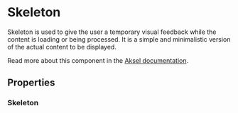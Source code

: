 

<Meta of={Skeleton} />

# Skeleton

Skeleton is used to give the user a temporary visual feedback while the content is loading or being processed. It is a simple and minimalistic version of the actual content to be displayed.

Read more about this component in the [Aksel documentation](https://aksel.nav.no/komponenter/core/skeleton).

<Primary />

## Properties

### Skeleton

<Controls />

<Stories includePrimary={false} />
